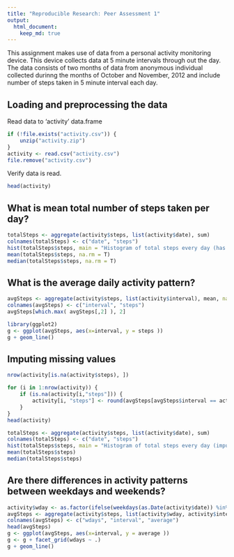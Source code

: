 ```yaml
---
title: "Reproducible Research: Peer Assessment 1"
output: 
  html_document:
    keep_md: true
---
```


This assignment makes use of data from a personal activity monitoring device. This device collects data at 5 minute intervals through out the day. The data consists of two months of data from anonymous individual collected durinng the months of October and November, 2012 and include number of steps taken in 5 minute interval each day.

## Loading and preprocessing the data

Read data to 'activity' data.frame

```r
if (!file.exists("activity.csv")) {
    unzip("activity.zip")
}
activity <- read.csv("activity.csv")
file.remove("activity.csv")
```

Verify data is read.

```r
head(activity)
```

## What is mean total number of steps taken per day?

```r
totalSteps <- aggregate(activity$steps, list(activity$date), sum)
colnames(totalSteps) <- c("date", "steps")
hist(totalSteps$steps, main = "Histogram of total steps every day (has missing data)", xlab = "Total Steps")
mean(totalSteps$steps, na.rm = T)
median(totalSteps$steps, na.rm = T)
```

## What is the average daily activity pattern?

```r
avgSteps <- aggregate(activity$steps, list(activity$interval), mean, na.rm=T)
colnames(avgSteps) <- c("interval", "steps")
avgSteps[which.max( avgSteps[,2] ), 2]

library(ggplot2)
g <- ggplot(avgSteps, aes(x=interval, y = steps ))
g + geom_line()

```

## Imputing missing values

```r
nrow(activity[is.na(activity$steps), ])

for (i in 1:nrow(activity)) { 
    if (is.na(activity[i,"steps"])) {
        activity[i, "steps"] <- round(avgSteps[avgSteps$interval == activity[i, "interval"], 2])
    }
}
head(activity)
```


```r
totalSteps <- aggregate(activity$steps, list(activity$date), sum)
colnames(totalSteps) <- c("date", "steps")
hist(totalSteps$steps, main = "Histogram of total steps every day (imputed missing data)", xlab = "Total Steps")
mean(totalSteps$steps)
median(totalSteps$steps)
```

## Are there differences in activity patterns between weekdays and weekends?

```r
activity$wday <- as.factor(ifelse(weekdays(as.Date(activity$date)) %in% c("Saturday","Sunday"), "Weekend", "Weekday"))
avgSteps <- aggregate(activity$steps, list(activity$wday, activity$interval), mean)
colnames(avgSteps) <- c("wdays", "interval", "average")
head(avgSteps)
g <- ggplot(avgSteps, aes(x=interval, y = average ))
g <- g + facet_grid(wdays ~ .)
g + geom_line()

```
